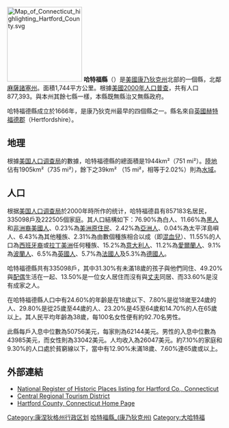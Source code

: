 {{noteTA 
|G1=USState}}
[[File:Map_of_Connecticut_highlighting_Hartford_County.svg|175px]]
'''哈特福縣'''（{{lang-en|Hartford County}}）是[[美國|美國]][[康乃狄克州|康乃狄克州]]北部的一個縣，北鄰[[麻薩諸塞州|麻薩諸塞州]]。面積1,744平方公里。根據[[美國2000年人口普查|美國2000年人口普查]]，共有人口877,393。與本州其餘七縣一樣，本縣既無縣治又無縣政府。

哈特福德縣成立於1666年，是康乃狄克州最早的四個縣之一。縣名來自[[英國|英國]][[赫特福德郡|赫特福德郡]]（Hertfordshire）。

== 地理 ==
根據[[美国人口调查局|美国人口调查局]]的數據，哈特福德縣的總面積是1944km²（751 mi²）。[[陸地|陸地]]佔有1905km²（735 mi²），餘下之39km² （15 mi²，相等于2.02%）則為[[水|水域]]。

== 人口 ==
根据[[美国人口调查局|美国人口调查局]]於2000年時所作的统计，哈特福德县有857183名居民，335098戶及222505個家庭。其人口結構如下：76.90%為白人、11.66%為[[黑人|黑人]]和[[非洲裔美國人|非洲裔美國人]]、0.23%為[[美洲原住民|美洲原住民]]、2.42%為[[亞洲人|亞洲人]]、0.04%為太平洋島嶼人、6.43%為其他種族、2.31%為由數個種族相合以成（即[[混血兒|混血兒]]）、11.55%的人口為[[西班牙裔|西班牙裔]]或[[拉丁美洲|拉丁美洲]]任何種族、15.2%為[[意大利人|意大利人]]、11.2%為[[愛爾蘭人|愛爾蘭人]]、9.1%為[[波蘭人|波蘭人]]、6.5%為[[英國人|英國人]]、5.7%為[[法國人|法國人]]及5.3%為[[德國人|德國人]]。

哈特福德縣共有335098戶，其中31.30%有未滿18歲的孩子與他們同住、49.20%與[[配偶|配偶]]生活在一起、13.50%是一位女人居住而沒有與[[丈夫|丈夫]]同居、而33.60%是沒有成家之人。

在哈特福德縣人口中有24.60%的年齡是在18歲以下、7.80%是從18嵗至24歲的人、29.80%是從25歲至44歲的人、23.20%是45至64歲和14.70%的人在65歲以上。其人民平均年齡為38歲，每100名女性便有約92.70名男性。

此縣每戶入息中位數為50756美元，每家則為62144美元。男性的入息中位數為43985美元，而女性則為33042美元。人均收入為26047美元。約7.10%的家庭和9.30%的人口處於貧窮線以下，當中有12.90%未滿18歲、7.60%達65歲或以上。

== 外部連結 ==
* [http://www.nationalregisterofhistoricplaces.com/CT/Hartford/districts.html National Register of Historic Places listing for Hartford Co., Connecticut]{{Wayback|url=http://www.nationalregisterofhistoricplaces.com/CT/Hartford/districts.html |date=20070819143453 }}
* [https://web.archive.org/web/20060821115610/http://www.enjoycentralct.com/index.cfm Central Regional Tourism District]
* [https://web.archive.org/web/20070906023338/http://www.munic.state.ct.us/hartford.htm Hartford County, Connecticut Home Page]

{{哈特福縣 (康涅狄格州)}}
{{Connecticut}}

{{DEFAULTSORT:Hartford County, Connecticut}}
[[Category:康涅狄格州行政区划|Category:康涅狄格州行政区划]]
[[Category:哈特福縣_(康乃狄克州)|]]
[[Category:大哈特福|Category:大哈特福]]